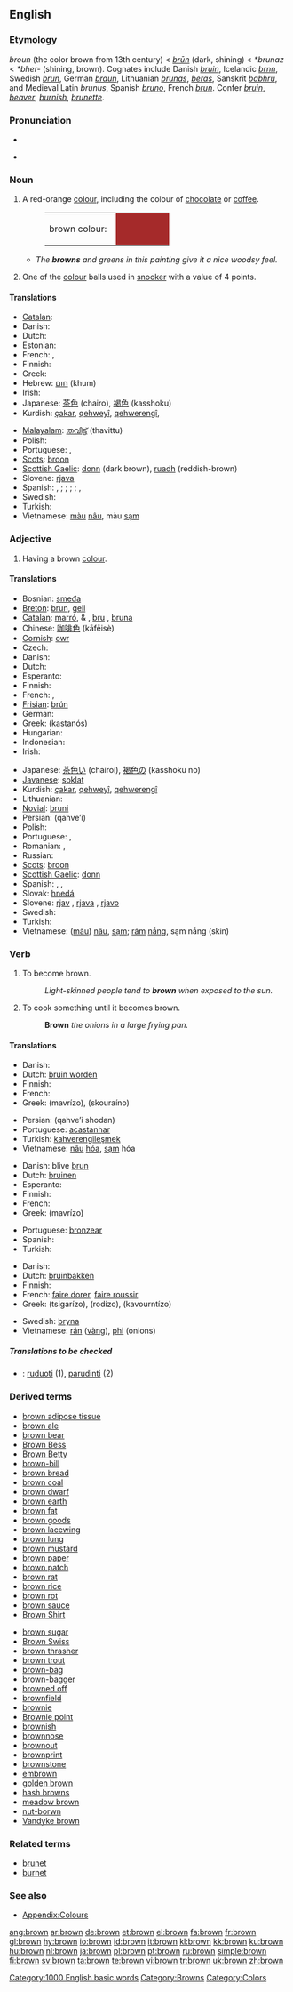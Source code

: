 {{see|Brown}}
{{wikipedia}}
==English==

===Etymology===
{{ME.}} ''broun'' (the color brown from 13th century) < {{OE.}} ''[[brun|brūn]]'' (dark, shining) < {{PG.}} ''*brunaz'' < {{PIE.}} ''*bher-'' (shining, brown). Cognates include Danish ''[[bruin]]'', Icelandic ''[[brnn]]'', Swedish ''[[brun]]'', German ''[[braun]]'', Lithuanian ''[[brunas]]'', ''[[beras]]'', Sanskrit ''[[babhru]]'', and Medieval Latin ''brunus'', Spanish ''[[bruno]]'', French ''[[brun]]''. Confer ''[[bruin]]'', ''[[beaver]]'', ''[[burnish]]'', ''[[brunette]]''.

===Pronunciation===
* {{IPA|/braʊn/}}
* {{audio|en-us-brown.ogg|Audio (US)}}
*: {{rhymes|aʊn}}

===Noun===
{{en-noun}}

# A red-orange [[colour]], including the colour of [[chocolate]] or [[coffee]].
#: <table><tr><td>brown colour: &nbsp;</td><td bgcolor="brown" width="80">&nbsp; </td></tr></table>
#* ''The '''browns''' and greens in this painting give it a nice woodsy feel.''
# {{context|snooker}} One of the [[colour]] balls used in [[snooker]] with a value of 4 points.

====Translations====
{{trans-top|colour}}
* [[Catalan]]: {{t+|ca|marró}}
* Danish: {{t-|da|brun}}
* Dutch: {{t+|nl|bruin}}
* Estonian: {{t-|et|pruun}}
* French: {{t+|fr|marron}}, {{t+|fr|brun}}
* Finnish: {{t+|fi|ruskea}}
* Greek: {{t+|el|καστανό|n|tr=kastanó|sc=Grek}}
* Hebrew: [[חום]] (khum)
* Irish: {{t-|ga|donn|xs=Irish}}
* Japanese: [[茶色]] (chairo), [[褐色]] (kasshoku)
* Kurdish: [[çakar]], [[qehweyî]], [[qehwerengî]], {{KUchar|[[قاوه‌یی]]}}
{{trans-mid}}
* [[Malayalam]]: [[തവിട്ട്]] (thavittu)
* Polish: {{t+|pl|brąz|m}}
* Portuguese: {{t+|pt|castanho|m}}, {{t+|pt|marrom|m}}
* [[Scots]]: [[broon]]
* [[Scottish Gaelic]]: [[donn]] (dark brown), [[ruadh]] (reddish-brown)
* Slovene: [[rjava]] {{f}}
* Spanish: {{t+|es|marrón|m}}, {{t+|es|café|m}}  {{italbrac|Mexico}}  ;  {{italbrac|for hair}} {{t-|es|castaño|m}}  ;  {{italbrac|for brown bear}} {{t+|es|pardo|m}} ; {{italbrac|for skin}} {{t-|es|moreno|m}}  ;  {{italbrac|for suntanned skin}}{{t+|es|bronceado|m}}, {{t-|es|moreno|m}} {{italbrac|Spain}}
* Swedish: {{t+|sv|brun}}
* Turkish: {{t+|tr|kahverengi}}
* Vietnamese: [[màu]] [[nâu]], màu [[sạm]]
{{trans-bottom}}

{{trans-top|one of the colour balls used in snooker}}
{{trans-mid}}
{{trans-bottom}}

===Adjective===
{{en-adj-both}}

# {{colour}} Having a brown [[colour]].

====Translations====
{{trans-top|having brown colour}}
* Bosnian: [[smeđa]] {{f}}
* [[Breton]]: [[brun]], [[gell]]
* [[Catalan]]: [[marró]], {{m}} & {{f}}, [[bru]] {{m}}, [[bruna]] {{f}}
* Chinese: [[咖啡色]] (kāfēisè)
* [[Cornish]]: [[owr]]
* Czech: {{t-|cs|hnědý|m}}
* Danish: {{t-|da|brun}}
* Dutch: {{t+|nl|bruin}}
* Esperanto: {{t-|eo|bruna|xs=Esperanto}}
* Finnish: {{t+|fi|ruskea}}
* French: {{t+|fr|brun}}, {{t+|fr|marron}}
* [[Frisian]]: [[brún]]
* German: {{t+|de|braun}}
* Greek: {{t|el|καστανός|m|sc=Grek}} (kastanós)
* Hungarian: {{t+|hu|barna}}
* Indonesian: {{t+|id|coklat|xs=Indonesian}}
* Irish: {{t-|ga|donn|xs=Irish}}
{{trans-mid}}
* Japanese: [[茶色い]] (chairoi), [[褐色]]の (kasshoku no)
* [[Javanese]]: [[soklat]]
* Kurdish: [[çakar]], [[qehweyî]], [[qehwerengî]]
* Lithuanian: {{t-|lt|rudas|m|xs=Lithuanian}}
* [[Novial]]: [[bruni]]
* Persian: {{FAchar|[[قهوه‌ای]]}} (qahve’i)
* Polish: {{t+|pl|brązowy|m}}
* Portuguese: {{t+|pt|castanho}}, {{t+|pt|marrom}}
* Romanian: {{t+|ro|maro}}, {{t+|ro|brun}}
* Russian: {{t+|ru|коричневый|tr=koríčnevyj|sc=Cyrl}}
* [[Scots]]: [[broon]]
* [[Scottish Gaelic]]: [[donn]]
* Spanish: {{t+|es|marrón}}, {{t+|es|café}}, {{t+|es|pardo}}
* Slovak: [[hnedá]]
* Slovene: [[rjav]] {{m}}, [[rjava]] {{f}}, [[rjavo]] {{n}}
* Swedish: {{t+|sv|brun}}
* Turkish: {{t+|tr|kahverengi}}
* Vietnamese: ([[màu]]) [[nâu]], [[sạm]]; [[rám]] [[nắng]], sạm nắng (skin)
{{trans-bottom}}

===Verb===
{{en-verb}}

# To become brown.
#: ''Light-skinned people tend to '''brown''' when exposed to the sun.''
# {{cooking}} To cook something until it becomes brown.
#: '''Brown''' ''the onions in a large frying pan.''

====Translations====
{{trans-top|to become brown}}
* Danish: {{t-|da|brune}}
* Dutch: [[bruin worden]]
* Finnish: {{t-|fi|ruskistua}}
* French: {{t+|fr|brunir}}
* Greek: {{t|el|μαυρίζω|sc=Grek}} (mavrízo), {{t|el|σκουραίνω|sc=Grek}} (skouraíno)
{{trans-mid}}
* Persian: {{FAchar|[[قهوهای شدن]]}} (qahve’i shodan)
* Portuguese: [[acastanhar]]
* Turkish: [[kahverengileşmek]]
* Vietnamese: [[nâu]] [[hóa]], [[sạm]] hóa
{{trans-bottom}}

{{trans-top|to tan}}
* Danish: blive [[brun]]
* Dutch: [[bruinen]]
* Esperanto: {{t-|eo|brunigi|xs=Esperanto}}
* Finnish: {{t-|fi|ruskettua}}
* French: {{t+|fr|bronzer}}
* Greek: {{t|el|μαυρίζω|sc=Grek}} (mavrízo)
{{trans-mid}}
* Portuguese: [[bronzear]]
* Spanish: {{t-|es|broncearse}}
* Turkish: {{t+|tr|yanmak}}
{{trans-bottom}}

{{trans-top|to cook}}
* Danish: {{t-|da|brune}}
* Dutch: [[bruinbakken]]
* Finnish: {{t-|fi|ruskistaa}}
* French: [[faire dorer]], [[faire roussir]]
* Greek: {{t|el|τσιγαρίζω|sc=Grek}} (tsigarízo), {{t|el|ροδίζω|sc=Grek}} (rodízo), {{t|el|καβουρντίζω|sc=Grek}} (kavourntízo)
{{trans-mid}}
* Swedish: [[bryna]]
* Vietnamese: [[rán]] ([[vàng]]), [[phi]] (onions)
{{trans-bottom}}

=====Translations to be checked=====
{{checktrans}}
<!--Remove this section once all of the translations below have been moved into the tables above.-->
* {{ttbc|Lithuanian}}: [[ruduoti]] (1), [[parudinti]] (2)

===Derived terms===
{{rel-top|terms derived from "brown"}}
* [[brown adipose tissue]]
* [[brown ale]]
* [[brown bear]]
* [[Brown Bess]]
* [[Brown Betty]]
* [[brown-bill]]
* [[brown bread]]
* [[brown coal]]
* [[brown dwarf]]
* [[brown earth]]
* [[brown fat]]
* [[brown goods]]
* [[brown lacewing]]
* [[brown lung]]
* [[brown mustard]]
* [[brown paper]]
* [[brown patch]]
* [[brown rat]]
* [[brown rice]]
* [[brown rot]]
* [[brown sauce]]
* [[Brown Shirt]]
{{rel-mid}}
* [[brown sugar]]
* [[Brown Swiss]]
* [[brown thrasher]]
* [[brown trout]]
* [[brown-bag]]
* [[brown-bagger]]
* [[browned off]]
* [[brownfield]]
* [[brownie]]
* [[Brownie point]]
* [[brownish]]
* [[brownnose]]
* [[brownout]]
* [[brownprint]]
* [[brownstone]]
* [[embrown]]
* [[golden brown]]
* [[hash browns]]
* [[meadow brown]]
* [[nut-borwn]]
* [[Vandyke brown]]
{{rel-bottom}}

===Related terms===
* [[brunet]]
* [[burnet]]

===See also===
* [[Appendix:Colours]]

[[Category:1000 English basic words]]
[[Category:Browns]]
[[Category:Colors]]

[[ang:brown]]
[[ar:brown]]
[[de:brown]]
[[et:brown]]
[[el:brown]]
[[fa:brown]]
[[fr:brown]]
[[gl:brown]]
[[hy:brown]]
[[io:brown]]
[[id:brown]]
[[it:brown]]
[[kl:brown]]
[[kk:brown]]
[[ku:brown]]
[[hu:brown]]
[[nl:brown]]
[[ja:brown]]
[[pl:brown]]
[[pt:brown]]
[[ru:brown]]
[[simple:brown]]
[[fi:brown]]
[[sv:brown]]
[[ta:brown]]
[[te:brown]]
[[vi:brown]]
[[tr:brown]]
[[uk:brown]]
[[zh:brown]]